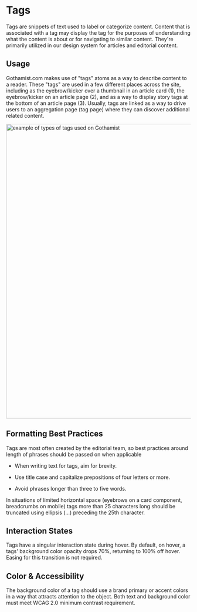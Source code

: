 
<Meta title="Components/Atoms/Tags" />



# Tags


Tags are snippets of text used to label or categorize content. Content that is associated with a tag may display the tag for the purposes of understanding what the content is about or for navigating to similar content. They're primarily utilized in our design system for articles and editorial content.



## Usage

Gothamist.com makes use of "tags" atoms as a way to describe content to a reader. These "tags" are used in a few different places across the site, including as the eyebrow/kicker over a thumbnail in an article card (1), the eyebrow/kicker on an article page (2), and as a way to display story tags at the bottom of an article page (3). Usually, tags are linked as a way to drive users to an aggregation page (tag page) where they can discover additional related content.

 <img alt="example of types of tags used on Gothamist" src="/images/Atoms-Tags-GothamistTags.png" width="800" />


## Formatting Best Practices

Tags are most often created by the editorial team, so best practices around length of phrases should be passed on when applicable

-   When writing text for tags, aim for brevity.

-   Use title case and capitalize prepositions of four letters or more.

-   Avoid phrases longer than three to five words.

In situations of limited horizontal space (eyebrows on a card component, breadcrumbs on mobile) tags more than 25 characters long should be truncated using ellipsis (...) preceding the 25th character.


## Interaction States
Tags have a singular interaction state during hover. By default, on hover, a tags' background color opacity drops 70%, returning to 100% off hover. Easing for this transition is not required.

## Color & Accessibility

The background color of a tag should use a brand primary or accent colors in a way that attracts attention to the object. Both text and background color must meet WCAG 2.0 minimum contrast requirement.
